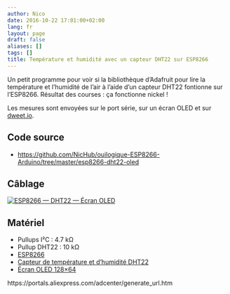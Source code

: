 ```yaml
---
author: Nico
date: 2016-10-22 17:01:00+02:00
lang: fr
layout: page
draft: false
aliases: []
tags: []
title: Température et humidité avec un capteur DHT22 sur ESP8266
---
```


Un petit programme pour voir si la bibliothèque d’Adafruit pour lire la température et l’humidité de l’air à l’aide d’un capteur DHT22 fontionne sur l’ESP8266. Résultat des courses : ça fonctionne nickel !

Les mesures sont envoyées sur le port série, sur un écran OLED et sur [dweet.io](http://dweet.io).

## Code source

-   <https://github.com/NicHub/ouilogique-ESP8266-Arduino/tree/master/esp8266-dht22-oled>

## Câblage

[![ESP8266 — DHT22 — Écran OLED][img_1]][img_1]

[img_1]: ./images/esp8266-dht22-oled-001-lowres.jpg

## Matériel

-   Pullups I²C : 4.7 kΩ
-   Pullup DHT22 : 10 kΩ
-   [ESP8266][1]
-   [Capteur de température et d’humidité DHT22][2]
-   [Écran OLED 128×64][3]

[1]: http://s.click.aliexpress.com/e/jEYBieAea
[2]: http://www.banggood.com/Wholesale-DHT22-AM2302-Digital-Temperature-Humidity-Sensor-Replace-SHT11-SHT15-Logger-p-47240.html?p=0431091025639201412F
[3]: http://s.click.aliexpress.com/e/ZvFYzNZFq

https://portals.aliexpress.com/adcenter/generate_url.htm
